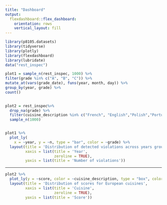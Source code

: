 ```yaml
---
title: "Dashboard"
output: 
  flexdashboard::flex_dashboard:
    orientation: rows
    vertical_layout: fill
---
```



```r

library(p8105.datasets)
library(tidyverse)
library(plotly)
library(flexdashboard)
library(lubridate)
data("rest_inspec")
```

```r

plot1 = sample_n(rest_inspec, 1000) %>%
filter(grade %in% c("A", "B", "C")) %>%
mutate_at(vars(grade_date), funs(year, month, day)) %>%
group_by(year, grade) %>%
count()  
 
```

```r
plot2 = rest_inspec%>%
  drop_na(grade) %>%
  filter(cuisine_description %in% c("French", "English","Polish","Portuguese", "Greek", "Italian" )) %>%
  sample_n(1000)
```


```r

 
```


```r

plot1 %>%
  plot_ly(
    x = ~year, y = ~n, type = "bar", color = ~grade) %>%
  layout(title = 'Distribution of detected violations across years group by year',
         xaxis = list(title = 'Year',
                      zeroline = TRUE),
         yaxis = list(title = 'Number of violations'))
```

-----------------------------------------------------------------------

```r

plot2 %>%
  plot_ly(y = ~score, color = ~cuisine_description, type = "box", colors = "viridis", showlegend = FALSE) %>%
  layout(title = 'Distribution of scores for European cuisines',
         xaxis = list(title = 'Cuisine',
                      zeroline = TRUE),
         yaxis = list(title = 'Score'))
```